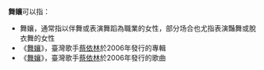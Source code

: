 '''舞孃'''可以指：

* 舞孃，通常指以伴舞或表演舞蹈為職業的女性，部分场合也尤指表演豔舞或脫衣舞的女性
* 《[[舞孃_(專輯)|舞孃]]》，臺灣歌手[[蔡依林|蔡依林]]於2006年發行的專輯
* 《[[舞孃_(歌曲)|舞孃]]》，臺灣歌手[[蔡依林|蔡依林]]於2006年發行的歌曲

{{disambig|CAT=二字消歧義}}